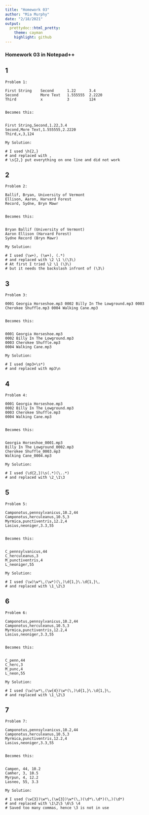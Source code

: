 ```yaml
---
title: "Homework 03"
author: "Mia Murphy"
date: "2/18/2021"
output:
  prettydoc::html_pretty:
    theme: cayman
    highlight: github
---
```

### Homework 03 in Notepad++

## 1
```
Problem 1:

First String    Second      1.22      3.4
Second          More Text   1.555555  2.2220
Third           x           3         124


Becomes this:


First String,Second,1.22,3.4
Second,More Text,1.555555,2.2220
Third,x,3,124
```

```
My Solution:

# I used \h{2,}
# and replaced with ,
# \s{2,} put everything on one line and did not work
```

## 2
```
Problem 2:

Ballif, Bryan, University of Vermont
Ellison, Aaron, Harvard Forest
Record, Sydne, Bryn Mawr


Becomes this:


Bryan Ballif (University of Vermont)
Aaron Ellison (Harvard Forest)
Sydne Record (Bryn Mawr)
```

```
My Solution:

# I used (\w+), (\w+), (.*)
# and replaced with \2 \1 \(\3\)
# At first I tried \2 \1 (\3\)
# but it needs the backslash infront of (\3\)
```

## 3
```
Problem 3:

0001 Georgia Horseshoe.mp3 0002 Billy In The Lowground.mp3 0003 Cherokee Shuffle.mp3 0004 Walking Cane.mp3


Becomes this:


0001 Georgia Horseshoe.mp3
0002 Billy In The Lowground.mp3
0003 Cherokee Shuffle.mp3
0004 Walking Cane.mp3
```

```
My Solution:

# I used (mp3+\s*)
# and replaced with mp3\n
```

## 4
```
Problem 4:

0001 Georgia Horseshoe.mp3
0002 Billy In The Lowground.mp3
0003 Cherokee Shuffle.mp3
0004 Walking Cane.mp3


Becomes this:


Georgia Horseshoe_0001.mp3
Billy In The Lowground_0002.mp3
Cherokee Shuffle_0003.mp3
Walking Cane_0004.mp3
```

```
My Solution:

# I used (\d{2,})\s(.*)(\..*)
# and replaced with \2_\1\3
```

## 5
```
Problem 5:

Camponotus,pennsylvanicus,10.2,44
Camponotus,herculeanus,10.5,3
Myrmica,punctiventris,12.2,4
Lasius,neoniger,3.3,55


Becomes this:


C_pennsylvanicus,44
C_herculeanus,3
M_punctiventris,4
L_neoniger,55
```

```
My Solution:

# I used (\w)\w*\,(\w*)(\,)\d{1,}\.\d{1,}\,
# and replaced with \1_\2\3
```
## 6
```
Problem 6:

Camponotus,pennsylvanicus,10.2,44
Camponotus,herculeanus,10.5,3
Myrmica,punctiventris,12.2,4
Lasius,neoniger,3.3,55


Becomes this:


C_penn,44
C_herc,3
M_punc,4
L_neon,55
```

```
My Solution:

# I used (\w)\w*\,(\w{4})\w*(\,)\d{1,}\.\d{1,}\,
# and replaced with \1_\2\3
```
## 7
```
Problem 7:

Camponotus,pennsylvanicus,10.2,44
Camponotus,herculeanus,10.5,3
Myrmica,punctiventris,12.2,4
Lasius,neoniger,3.3,55


Becomes this:


Campen, 44, 10.2
Camher, 3, 10.5
Myrpun, 4, 12.2
Lasneo, 55, 3.3
```

```
My Solution:

# I used (\w{3})\w*\,(\w{3})\w*(\,)(\d*\.\d*)(\,)(\d*)
# and replaced with \1\2\5 \6\5 \4
# Saved too many commas, hence \3 is not in use
```
